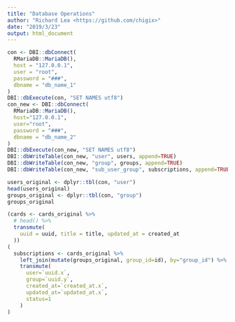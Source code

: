 ```yaml
---
title: "Database Operations"
author: "Richard Lea <https://github.com/chigix>"
date: "2019/3/23"
output: html_document
---
```


```r
con <- DBI::dbConnect(
  RMariaDB::MariaDB(),
  host = "127.0.0.1",
  user = "root",
  password = "###",
  dbname = "db_name_1"
)
DBI::dbExecute(con, "SET NAMES utf8")
con_new <- DBI::dbConnect(
  RMariaDB::MariaDB(),
  host="127.0.0.1",
  user="root",
  password = "###",
  dbname = "db_name_2"
)
DBI::dbExecute(con_new, "SET NAMES utf8")
DBI::dbWriteTable(con_new, "user", users, append=TRUE)
DBI::dbWriteTable(con_new, "group", groups, append=TRUE)
DBI::dbWriteTable(con_new, "sub_user_group", subscriptions, append=TRUE)
```

```r
users_original <- dplyr::tbl(con, "user")
head(users_original)
groups_original <- dplyr::tbl(con, "group")
groups_original
```

```r
(cards <- cards_original %>% 
  # head() %>%
  transmute(
    uuid = uuid, title = title, updated_at = created_at
  ))
(
  subscriptions <- cards_original %>%
    left_join(mutate(groups_original, group_id=id), by="group_id") %>%
    transmute(
      user=`uuid.x`,
      group=`uuid.y`,
      created_at=`created_at.x`,
      updated_at=`updated_at.x`,
      status=1
    )
)
```

